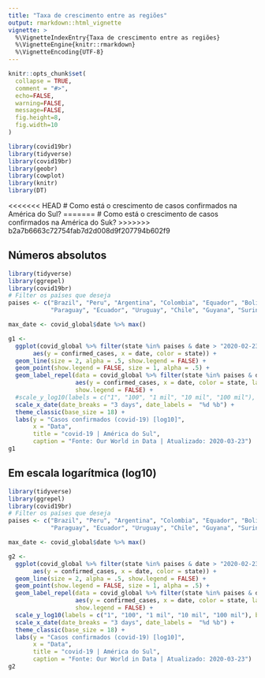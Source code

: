 ```yaml
---
title: "Taxa de crescimento entre as regiões"
output: rmarkdown::html_vignette
vignette: >
  %\VignetteIndexEntry{Taxa de crescimento entre as regiões}
  %\VignetteEngine{knitr::rmarkdown}
  %\VignetteEncoding{UTF-8}
---
```


```r
knitr::opts_chunk$set(
  collapse = TRUE,
  comment = "#>",
  echo=FALSE, 
  warning=FALSE, 
  message=FALSE, 
  fig.height=8, 
  fig.width=10
)
```

```r
library(covid19br)
library(tidyverse)
library(covid19br)
library(geobr)
library(cowplot)
library(knitr)
library(DT)
```

<<<<<<< HEAD
# Como está o crescimento de casos confirmados na América do Sul?
=======
# Como está o crescimento de casos confirmados na América do Suk?
>>>>>>> b2a7b6663c72754fab7d2d008d9f207794b602f9

## Números absolutos

```r
library(tidyverse)
library(ggrepel)
library(covid19br)
# Filter os países que deseja
paises <- c("Brazil", "Peru", "Argentina", "Colombia", "Equador", "Bolivia", "Venezuela",
            "Paraguay", "Ecuador", "Uruguay", "Chile", "Guyana", "Suriname")

max_date <- covid_global$date %>% max()

g1 <-
  ggplot(covid_global %>% filter(state %in% paises & date > "2020-02-23"),
       aes(y = confirmed_cases, x = date, color = state)) +
  geom_line(size = 2, alpha = .5, show.legend = FALSE) +
  geom_point(show.legend = FALSE, size = 1, alpha = .5) +
  geom_label_repel(data = covid_global %>% filter(state %in% paises & date == max_date),
                   aes(y = confirmed_cases, x = date, color = state, label = state),
                   show.legend = FALSE) +
  #scale_y_log10(labels = c("1", "100", "1 mil", "10 mil", "100 mil"), breaks = c(1, 100, 1000, 10000, 100000)) +
  scale_x_date(date_breaks = "3 days", date_labels =  "%d %b") +
  theme_classic(base_size = 18) +
  labs(y = "Casos confirmados (covid-19) [log10]",
       x = "Data",
       title = "covid-19 | América do Sul",
       caption = "Fonte: Our World in Data | Atualizado: 2020-03-23")
g1
```


## Em escala logarítmica (log10)

```r
library(tidyverse)
library(ggrepel)
library(covid19br)
# Filter os países que deseja
paises <- c("Brazil", "Peru", "Argentina", "Colombia", "Equador", "Bolivia", "Venezuela",
            "Paraguay", "Ecuador", "Uruguay", "Chile", "Guyana", "Suriname")

max_date <- covid_global$date %>% max()

g2 <-
  ggplot(covid_global %>% filter(state %in% paises & date > "2020-02-23"),
       aes(y = confirmed_cases, x = date, color = state)) +
  geom_line(size = 2, alpha = .5, show.legend = FALSE) +
  geom_point(show.legend = FALSE, size = 1, alpha = .5) +
  geom_label_repel(data = covid_global %>% filter(state %in% paises & date == max_date),
                   aes(y = confirmed_cases, x = date, color = state, label = state),
                   show.legend = FALSE) +
  scale_y_log10(labels = c("1", "100", "1 mil", "10 mil", "100 mil"), breaks = c(1, 100, 1000, 10000, 100000)) +
  scale_x_date(date_breaks = "3 days", date_labels =  "%d %b") +
  theme_classic(base_size = 18) +
  labs(y = "Casos confirmados (covid-19) [log10]",
       x = "Data",
       title = "covid-19 | América do Sul",
       caption = "Fonte: Our World in Data | Atualizado: 2020-03-23")
g2

```

